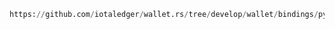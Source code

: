 ```python reference
https://github.com/iotaledger/wallet.rs/tree/develop/wallet/bindings/python/examples/decrease-native-tokens-supply.py
```
